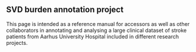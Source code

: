 ## SVD burden annotation project

This page is intended as a reference manual for accessors as well as
other collaborators in annotating and analysing a large clinical dataset
of stroke patients from Aarhus University Hospital included in different
research projects.

